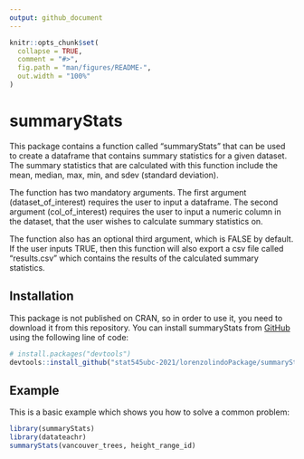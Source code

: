 ```yaml
---
output: github_document
---
```


<!-- README.md is generated from README.Rmd. Please edit that file -->

```r
knitr::opts_chunk$set(
  collapse = TRUE,
  comment = "#>",
  fig.path = "man/figures/README-",
  out.width = "100%"
)
```

# summaryStats

This package contains a function called "summaryStats" that can be used to create a dataframe that contains summary statistics for a given dataset.  The summary statistics that are calculated with this function include the mean, median, max, min, and sdev (standard deviation). 

The function has two mandatory arguments. The first argument (dataset_of_interest) requires the user to input a dataframe. The second argument (col_of_interest) requires the user to input a numeric column in the dataset, that the user wishes to calculate summary statistics on.

The function also has an optional third argument, which is FALSE by default. If the user inputs TRUE, then this function will also export a csv file called "results.csv" which contains the results of the calculated summary statistics.

## Installation

This package is not published on CRAN, so in order to use it, you need to download it from this repository. You can install summaryStats from [GitHub](https://github.com/) using the following line of code:

```{r{}
# install.packages("devtools")
devtools::install_github("stat545ubc-2021/lorenzolindoPackage/summaryStats")
```

## Example

This is a basic example which shows you how to solve a common problem:

```r
library(summaryStats)
library(datateachr)
summaryStats(vancouver_trees, height_range_id)
```
